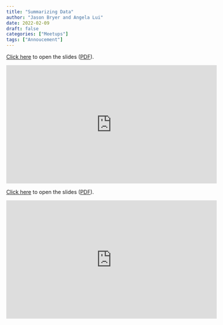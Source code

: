 ```yaml
---
title: "Summarizing Data"
author: "Jason Bryer and Angela Lui"
date: 2022-02-09
draft: false
categories: ["Meetups"]
tags: ["Annoucement"]
---
```



[Click here](/slides/02-Summarizing_Data.html#1) to open the slides ([PDF](/slides/02-Summarizing_Data.pdf)).

<iframe width="560" height="315" src="https://www.youtube.com/embed/iZTL3Y_vX3w" title="YouTube video player" frameborder="0" allow="accelerometer; autoplay; clipboard-write; encrypted-media; gyroscope; picture-in-picture" allowfullscreen></iframe>

<!--more-->

[Click here](/slides/02-Summarizing_Data.html#1) to open the slides ([PDF](/slides/02-Summarizing_Data.pdf)).

<iframe width="560" height="315" src="https://www.youtube.com/embed/iZTL3Y_vX3w" title="YouTube video player" frameborder="0" allow="accelerometer; autoplay; clipboard-write; encrypted-media; gyroscope; picture-in-picture" allowfullscreen></iframe>



